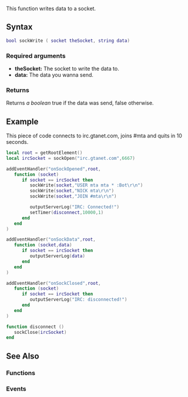 <pageclass class="#AA7592" subcaption="Sockets Module"></pageclass>

{{ModuleFunction|Sockets}}
This function writes data to a socket.

==Syntax==
<syntaxhighlight lang="lua">
bool sockWrite ( socket theSocket, string data)
</syntaxhighlight>
===Required arguments===
* '''theSocket:''' The socket to write the data to.
* '''data:''' The data you wanna send.

===Returns===
Returns ''a boolean'' true if the data was send, false otherwise.

==Example==
This piece of code connects to irc.gtanet.com, joins #mta and quits in 10 seconds.
<syntaxhighlight lang="lua">
local root = getRootElement()
local ircSocket = sockOpen("irc.gtanet.com",6667)

addEventHandler("onSockOpened",root,
   function (socket)
      if socket == ircSocket then
         sockWrite(socket,"USER mta mta * :Bot\r\n")
         sockWrite(socket,"NICK mta\r\n")
         sockWrite(socket,"JOIN #mta\r\n")

         outputServerLog("IRC: Connected!")
         setTimer(disconnect,10000,1)
      end
   end
)

addEventHandler("onSockData",root,
   function (socket,data)
      if socket == ircSocket then
         outputServerLog(data)
      end
   end
)

addEventHandler("onSockClosed",root,
   function (socket)
      if socket == ircSocket then
         outputServerLog("IRC: disconnected!")
      end
   end
)

function disconnect ()
   sockClose(ircSocket)
end
</syntaxhighlight>

==See Also==
===Functions===
{{Modules/Sockets/Functions}}

===Events===
{{Modules/Sockets/Events}}